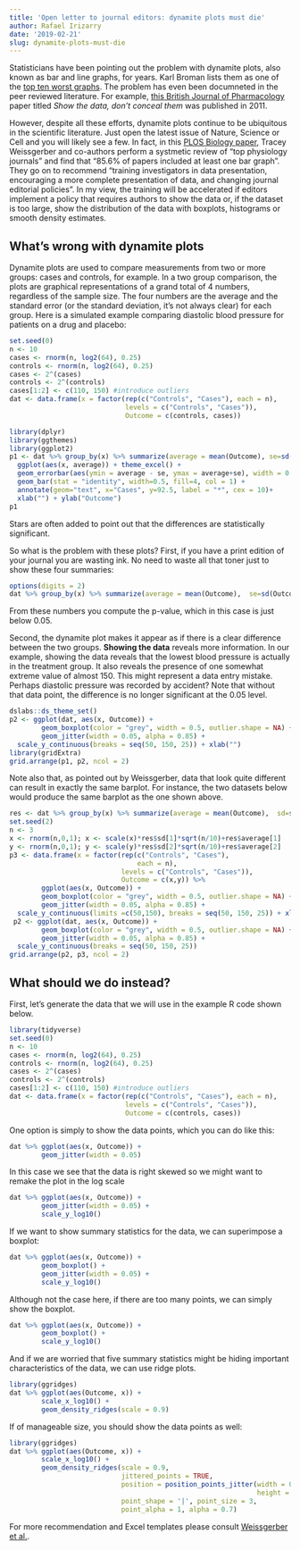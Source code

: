 ```yaml
---
title: 'Open letter to journal editors: dynamite plots must die'
author: Rafael Irizarry
date: '2019-02-21'
slug: dynamite-plots-must-die
---
```

 
Statisticians have been pointing out the problem with dynamite plots, also known as bar and line graphs, for years.
Karl Broman lists them as one of the [top ten worst graphs](https://www.biostat.wisc.edu/~kbroman/topten_worstgraphs/). The problem has even been documneted in the peer reviewed literature. 
For example, [this British Journal of Pharmacology](https://www.ncbi.nlm.nih.gov/pmc/articles/PMC3087125/) paper titled _Show the data, don't conceal them_  was published in 2011. 

However, despite all these efforts, dynamite plots continue to be ubiquitous in the scientific literature. Just open the latest issue of Nature, Science or Cell and you will likely see a few. In fact, in this [PLOS Biology paper](https://journals.plos.org/plosbiology/article?id=10.1371/journal.pbio.1002128), Tracey Weissgerber and co-authors perform a systmetic review of "top physiology journals" and find that "85.6% of papers included at least one bar graph". They go on to recommend "training investigators in data presentation, encouraging a more complete presentation of data, and changing journal editorial policies". In my view, the training will be accelerated if editors implement a policy that requires authors to show the data or, if the dataset is too large, show the distribution of the data with boxplots, histograms or smooth density estimates.

## What's wrong with dynamite plots

Dynamite plots are used to compare measurements from two or more groups: cases and controls, for example. In a two group comparison, the plots are graphical representations of a grand total of 4 numbers, regardless of the sample size.   The four numbers are the average and the standard error (or the standard deviation, it's not always clear) for each group.  Here is a simulated example comparing diastolic blood pressure for patients on a drug and placebo:

```r
set.seed(0)
n <- 10
cases <- rnorm(n, log2(64), 0.25)
controls <- rnorm(n, log2(64), 0.25)
cases <- 2^(cases)
controls <- 2^(controls)
cases[1:2] <- c(110, 150) #introduce outliers
dat <- data.frame(x = factor(rep(c("Controls", "Cases"), each = n), 
                             levels = c("Controls", "Cases")),
                             Outcome = c(controls, cases))

library(dplyr)
library(ggthemes)
library(ggplot2)
p1 <- dat %>% group_by(x) %>% summarize(average = mean(Outcome), se=sd(Outcome)/sqrt(n())) %>%
  ggplot(aes(x, average)) + theme_excel() +
  geom_errorbar(aes(ymin = average - se, ymax = average+se), width = 0.25)+
  geom_bar(stat = "identity", width=0.5, fill=4, col = 1) +
  annotate(geom="text", x="Cases", y=92.5, label = "*", cex = 10)+
  xlab("") + ylab("Outcome")
p1
```

Stars are often added to point out that the differences are statistically significant. 

So what is the problem with these plots? First, if you have a print edition of your journal you are wasting ink. No need to waste all that toner just to show these four summaries:

```r
options(digits = 2)
dat %>% group_by(x) %>% summarize(average = mean(Outcome),  se=sd(Outcome)/sqrt(n())) %>% as.data.frame()
```

From these numbers you compute the p-value, which in this case is just below 0.05.

Second, the dynamite plot makes it appear as if there is a clear difference between the two groups. **Showing the data** reveals more information. In our example, showing the data reveals that the lowest blood pressure is actually in the treatment group. It also reveals the presence of one somewhat extreme value of almost 150. This might represent a data entry mistake. Perhaps diastolic pressure was recorded by accident? Note that without that data point, the difference is no longer significant at the 0.05 level. 

```r
dslabs::ds_theme_set()
p2 <- ggplot(dat, aes(x, Outcome)) + 
        geom_boxplot(color = "grey", width = 0.5, outlier.shape = NA) +
        geom_jitter(width = 0.05, alpha = 0.85) +
  scale_y_continuous(breaks = seq(50, 150, 25)) + xlab("")
library(gridExtra)
grid.arrange(p1, p2, ncol = 2)
```

Note also that, as pointed out by Weissgerber, data that look quite different can result in exactly the same barplot. For instance, the two datasets below would produce the same barplot as the one shown above.

```r
res <- dat %>% group_by(x) %>% summarize(average = mean(Outcome),  sd=sd(Outcome))
set.seed(2)
n <- 3
x <- rnorm(n,0,1); x <- scale(x)*res$sd[1]*sqrt(n/10)+res$average[1]
y <- rnorm(n,0,1); y <- scale(y)*res$sd[2]*sqrt(n/10)+res$average[2]
p3 <- data.frame(x = factor(rep(c("Controls", "Cases"), 
                                each = n),
                            levels = c("Controls", "Cases")), 
                            Outcome = c(x,y)) %>% 
        ggplot(aes(x, Outcome)) + 
        geom_boxplot(color = "grey", width = 0.5, outlier.shape = NA) +
        geom_jitter(width = 0.05, alpha = 0.85) +
  scale_y_continuous(limits =c(50,150), breaks = seq(50, 150, 25)) + xlab("")
 p2 <- ggplot(dat, aes(x, Outcome)) + 
        geom_boxplot(color = "grey", width = 0.5, outlier.shape = NA) +
        geom_jitter(width = 0.05, alpha = 0.85) +
  scale_y_continuous(breaks = seq(50, 150, 25)) 
grid.arrange(p2, p3, ncol = 2)
```


## What should we do instead?

First, let's generate the data that we will use in the example R code shown below.

```r
library(tidyverse)
set.seed(0)
n <- 10
cases <- rnorm(n, log2(64), 0.25)
controls <- rnorm(n, log2(64), 0.25)
cases <- 2^(cases)
controls <- 2^(controls)
cases[1:2] <- c(110, 150) #introduce outliers
dat <- data.frame(x = factor(rep(c("Controls", "Cases"), each = n), 
                             levels = c("Controls", "Cases")),
                             Outcome = c(controls, cases))
```


One option is simply to show the data points, which you can do like this:

```r
dat %>% ggplot(aes(x, Outcome)) + 
        geom_jitter(width = 0.05)
```

In this case we see that the data is right skewed so we might want to remake the plot in the log scale

```r
dat %>% ggplot(aes(x, Outcome)) + 
        geom_jitter(width = 0.05) + 
        scale_y_log10()
```

If we want to show summary statistics for the data, we can superimpose a boxplot:


```r
dat %>% ggplot(aes(x, Outcome)) + 
        geom_boxplot() +
        geom_jitter(width = 0.05) + 
        scale_y_log10()
```

Although not the case here, if there are too many points, we can simply show the boxplot.

```r
dat %>% ggplot(aes(x, Outcome)) + 
        geom_boxplot() +
        scale_y_log10()
```

And if we are worried that five summary statistics might be hiding important characteristics of the data, we can use ridge plots.

```r
library(ggridges)
dat %>% ggplot(aes(Outcome, x)) + 
        scale_x_log10() +
        geom_density_ridges(scale = 0.9) 
```

If of manageable size, you should show the data points as well:

```r
library(ggridges)
dat %>% ggplot(aes(Outcome, x)) + 
        scale_x_log10() +
        geom_density_ridges(scale = 0.9,
                            jittered_points = TRUE, 
                            position = position_points_jitter(width = 0.05,
                                                              height = 0),
                            point_shape = '|', point_size = 3, 
                            point_alpha = 1, alpha = 0.7) 
```

For more recommendation and Excel templates please consult [Weissgerber et al.](https://journals.plos.org/plosbiology/article?id=10.1371/journal.pbio.1002128).


